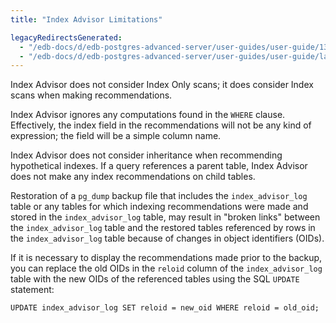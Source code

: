 ```yaml
---
title: "Index Advisor Limitations"

legacyRedirectsGenerated:
  - "/edb-docs/d/edb-postgres-advanced-server/user-guides/user-guide/13/index_advisor_limitations.html"
  - "/edb-docs/d/edb-postgres-advanced-server/user-guides/user-guide/latest/index_advisor_limitations.html"
---
```


<div id="index_advisor_limitations" class="registered_link"></div>

Index Advisor does not consider Index Only scans; it does consider Index scans when making recommendations.

Index Advisor ignores any computations found in the `WHERE` clause. Effectively, the index field in the recommendations will not be any kind of expression; the field will be a simple column name.

Index Advisor does not consider inheritance when recommending hypothetical indexes. If a query references a parent table, Index Advisor does not make any index recommendations on child tables.

Restoration of a `pg_dump` backup file that includes the `index_advisor_log` table or any tables for which indexing recommendations were made and stored in the `index_advisor_log` table, may result in "broken links" between the `index_advisor_log` table and the restored tables referenced by rows in the `index_advisor_log` table because of changes in object identifiers (OIDs).

If it is necessary to display the recommendations made prior to the backup, you can replace the old OIDs in the `reloid` column of the `index_advisor_log` table with the new OIDs of the referenced tables using the SQL `UPDATE` statement:

```text
UPDATE index_advisor_log SET reloid = new_oid WHERE reloid = old_oid;
```
